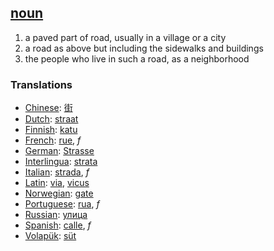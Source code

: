 == [[noun]] ==
# a paved part of road, usually in a village or a city
# a road as above but including the sidewalks and buildings
# the people who live in such a road, as a neighborhood

=== Translations ===
*[[Chinese]]: [[街]]
*[[Dutch]]: [[straat]]
*[[Finnish]]: [[katu]]
*[[French]]: [[rue]], ''f''
*[[German]]: [[Strasse]]
*[[Interlingua]]: [[strata]]
*[[Italian]]: [[strada]], ''f''
*[[Latin]]: [[via]], [[vicus]]
*[[Norwegian]]: [[gate]]
*[[Portuguese]]: [[rua]], ''f''
*[[Russian]]: [[улица]]
*[[Spanish]]: [[calle]], ''f''
*[[Volapük]]: [[süt]]